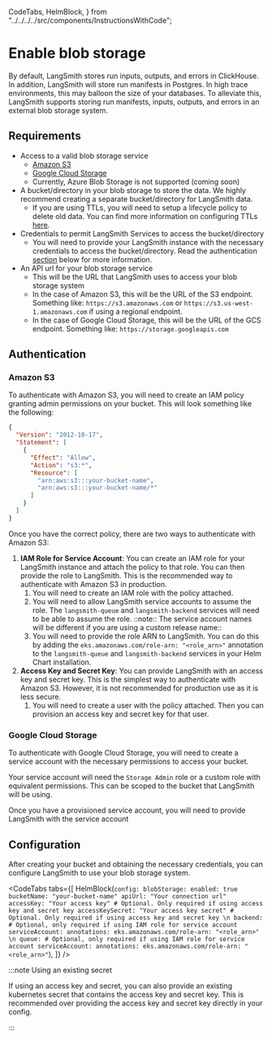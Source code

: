   CodeTabs,
  HelmBlock,
} from "../../../../src/components/InstructionsWithCode";

# Enable blob storage

By default, LangSmith stores run inputs, outputs, and errors in ClickHouse. In addition, LangSmith will store run manifests in Postgres. In high trace environments, this may balloon the size of your databases.
To alleviate this, LangSmith supports storing run manifests, inputs, outputs, and errors in an external blob storage system.

## Requirements

- Access to a valid blob storage service
  - [Amazon S3](https://aws.amazon.com/s3/)
  - [Google Cloud Storage](https://cloud.google.com/storage?hl=en)
  - Currently, Azure Blob Storage is not supported (coming soon)
- A bucket/directory in your blob storage to store the data. We highly recommend creating a separate bucket/directory for LangSmith data.
  - If you are using TTLs, you will need to setup a lifecycle policy to delete old data. You can find more information on configuring TTLs [here](/docs/version-2.0/self_hosting/configuration/ttls).
- Credentials to permit LangSmith Services to access the bucket/directory
  - You will need to provide your LangSmith instance with the necessary credentials to access the bucket/directory. Read the authentication [section](#authentication) below for more information.
- An API url for your blob storage service
  - This will be the URL that LangSmith uses to access your blob storage system
  - In the case of Amazon S3, this will be the URL of the S3 endpoint. Something like: `https://s3.amazonaws.com` or `https://s3.us-west-1.amazonaws.com` if using a regional endpoint.
  - In the case of Google Cloud Storage, this will be the URL of the GCS endpoint. Something like: `https://storage.googleapis.com`

## Authentication

### Amazon S3

To authenticate with Amazon S3, you will need to create an IAM policy granting admin permissions on your bucket.
This will look something like the following:

```json
{
  "Version": "2012-10-17",
  "Statement": [
    {
      "Effect": "Allow",
      "Action": "s3:*",
      "Resource": [
        "arn:aws:s3:::your-bucket-name",
        "arn:aws:s3:::your-bucket-name/*"
      ]
    }
  ]
}
```

Once you have the correct policy, there are two ways to authenticate with Amazon S3:

1. **IAM Role for Service Account**: You can create an IAM role for your LangSmith instance and attach the policy to that role. You can then provide the role to LangSmith. This is the recommended way to authenticate with Amazon S3 in production.
   1. You will need to create an IAM role with the policy attached.
   1. You will need to allow LangSmith service accounts to assume the role. The `langsmith-queue` and `langsmith-backend` services will need to be able to assume the role.
      ::note:: The service account names will be different if you are using a custom release name::
   1. You will need to provide the role ARN to LangSmith. You can do this by adding the `eks.amazonaws.com/role-arn: "<role_arn>"` annotation to the `langsmith-queue` and `langsmith-backend` services in your Helm Chart installation.
1. **Access Key and Secret Key**: You can provide LangSmith with an access key and secret key. This is the simplest way to authenticate with Amazon S3. However, it is not recommended for production use as it is less secure.
   1. You will need to create a user with the policy attached. Then you can provision an access key and secret key for that user.

### Google Cloud Storage

To authenticate with Google Cloud Storage, you will need to create a service account with the necessary permissions to access your bucket.

Your service account will need the `Storage Admin` role or a custom role with equivalent permissions. This can be scoped to the bucket that LangSmith will be using.

Once you have a provisioned service account, you will need to provide LangSmith with the service account

## Configuration

After creating your bucket and obtaining the necessary credentials, you can configure LangSmith to use your blob storage system.

<CodeTabs
  tabs={[
    HelmBlock(`
  config:
    blobStorage:
      enabled: true
      bucketName: "your-bucket-name"
      apiUrl: "Your connection url"
      accessKey: "Your access key" # Optional. Only required if using access key and secret key
      accessKeySecret: "Your access key secret" # Optional. Only required if using access key and secret key \n
   backend: # Optional, only required if using IAM role for service account
     serviceAccount:
       annotations:
         eks.amazonaws.com/role-arn: "<role_arn>" \n
   queue: # Optional, only required if using IAM role for service account
      serviceAccount:
        annotations:
          eks.amazonaws.com/role-arn: "<role_arn>"
      `),
  ]}
/>

:::note Using an existing secret

If using an access key and secret, you can also provide an existing kubernetes secret that contains the access key and secret key.
This is recommended over providing the access key and secret key directly in your config.

:::
